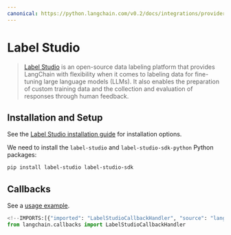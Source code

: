 ```yaml
---
canonical: https://python.langchain.com/v0.2/docs/integrations/providers/labelstudio/
---
```


# Label Studio

> [Label Studio](https://labelstud.io/guide/get_started) is an open-source data labeling platform that provides LangChain with flexibility when it comes to labeling data for fine-tuning large language models (LLMs). It also enables the preparation of custom training data and the collection and evaluation of responses through human feedback.

## Installation and Setup

See the [Label Studio installation guide](https://labelstud.io/guide/install) for installation options.

We need to install the  `label-studio` and `label-studio-sdk-python` Python packages:

```bash
pip install label-studio label-studio-sdk
```

## Callbacks

See a [usage example](/docs/integrations/callbacks/labelstudio).

```python
<!--IMPORTS:[{"imported": "LabelStudioCallbackHandler", "source": "langchain.callbacks", "docs": "https://api.python.langchain.com/en/latest/callbacks/langchain_community.callbacks.labelstudio_callback.LabelStudioCallbackHandler.html", "title": "Label Studio"}]-->
from langchain.callbacks import LabelStudioCallbackHandler
```